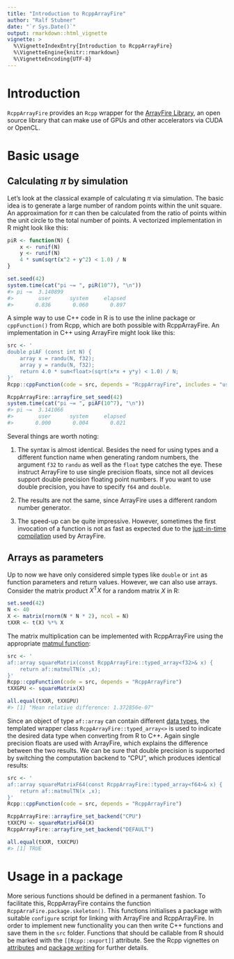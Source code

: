 ```yaml
---
title: "Introduction to RcppArrayFire"
author: "Ralf Stubner"
date: "`r Sys.Date()`"
output: rmarkdown::html_vignette
vignette: >
  %\VignetteIndexEntry{Introduction to RcppArrayFire}
  %\VignetteEngine{knitr::rmarkdown}
  %\VignetteEncoding{UTF-8}
---
```


# Introduction

`RcppArrayFire` provides an `Rcpp` wrapper for the [ArrayFire Library](http://www.arrayfire.com/), 
an open source library that can make use of GPUs and other accelerators via CUDA or OpenCL. 

# Basic usage

## Calculating $\pi$ by simulation

Let's look at the classical example of calculating $\pi$ via simulation. The 
basic idea is to generate a large number of random points within the unit 
square. An approximation for $\pi$ can then be calculated from the ratio of 
points within the unit circle to the total number of points. A vectorized 
implementation in R might look like this:

```r
piR <- function(N) {
    x <- runif(N)
    y <- runif(N)
    4 * sum(sqrt(x^2 + y^2) < 1.0) / N
}

set.seed(42)
system.time(cat("pi ~= ", piR(10^7), "\n"))
#> pi ~=  3.140899
#>        user      system     elapsed 
#>       0.836       0.060       0.897
```

A simple way to use C++ code in R is to use the inline package or `cppFunction()`
from Rcpp, which are both possible with RcppArrayFire. An implementation in C++
using ArrayFire might look like this:

```r
src <- '
double piAF (const int N) {
    array x = randu(N, f32);
    array y = randu(N, f32);
    return 4.0 * sum<float>(sqrt(x*x + y*y) < 1.0) / N;
}'
Rcpp::cppFunction(code = src, depends = "RcppArrayFire", includes = "using namespace af;")

RcppArrayFire::arrayfire_set_seed(42)
system.time(cat("pi ~= ", piAF(10^7), "\n"))
#> pi ~=  3.141066
#>        user      system     elapsed 
#>       0.000       0.004       0.021
```

Several things are worth noting:

(1) The syntax is almost identical. Besides the need for using types and a
different function name when generating random numbers, the argument `f32` to
`randu` as well as the `float` type catches the eye. These instruct ArrayFire to
use single precision floats, since not all devices support double precision
floating point numbers. If you want to use double precision, you have to specify
`f64` and `double`.

(2) The results are not the same, since ArrayFire uses a different random number
generator.

(3) The speed-up can be quite impressive. However, sometimes the first invocation of
a function is not as fast as expected due to the  [just-in-time compilation](http://arrayfire.com/performance-of-arrayfire-jit-code-generation/)
used by ArrayFire.


## Arrays as parameters 

Up to now we have only considered simple types like `double` or `int` as function
parameters and return values.  However, we can also use arrays. Consider the
matrix product $X^{\mathsf{T}} X$ for a random matrix $X$ in R:

```r
set.seed(42)
N <- 40
X <- matrix(rnorm(N * N * 2), ncol = N)
tXXR <- t(X) %*% X
```

The matrix multiplication can be implemented with RcppArrayFire using the
appropriate [matmul function](http://arrayfire.org/docs/group__blas__func__matmul.htm):

```r
src <- '
af::array squareMatrix(const RcppArrayFire::typed_array<f32>& x) {
    return af::matmulTN(x ,x);
}'
Rcpp::cppFunction(code = src, depends = "RcppArrayFire")
tXXGPU <- squareMatrix(X)

all.equal(tXXR, tXXGPU)
#> [1] "Mean relative difference: 1.372856e-07"
```

Since an object of type `af::array` can contain different [data types](http://arrayfire.org/docs/defines_8h.htm#a023d8ac325fb14f1712a52fb0940b1d5),
the templated wrapper class `RcppArrayFire::typed_array<>` is used to indicate
the desired data type when converting from R to C++. Again single precision
floats are used with ArrayFire, which explains the difference between the two
results. We can be sure that double precision is supported by switching the
computation backend to "CPU", which produces identical results:

```r
src <- '
af::array squareMatrixF64(const RcppArrayFire::typed_array<f64>& x) {
    return af::matmulTN(x ,x);
}'
Rcpp::cppFunction(code = src, depends = "RcppArrayFire")

RcppArrayFire::arrayfire_set_backend("CPU")
tXXCPU <- squareMatrixF64(X)
RcppArrayFire::arrayfire_set_backend("DEFAULT")

all.equal(tXXR, tXXCPU)
#> [1] TRUE
```


# Usage in a package

More serious functions should be defined in a permanent fashion. To facilitate
this, RcppArrayFire contains the function `RcppArraFire.package.skeleton()`.
This functions initialises a package with suitable `configure` script for
linking with ArrayFire and RcppArrayFire. In order to implement new
functionality you can then write C++ functions and save them in the `src`
folder. Functions that should be callable from R should be marked with the
`[[Rcpp::export]]` attribute. See the Rcpp vignettes on
[attributes](http://dirk.eddelbuettel.com/code/rcpp/Rcpp-attributes.pdf) and
[package writing](http://dirk.eddelbuettel.com/code/rcpp/Rcpp-package.pdf) for
further details.
